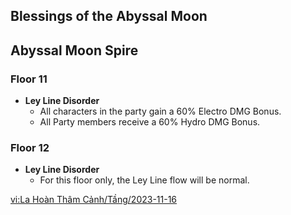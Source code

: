{{Abyssal Moon Spire
|startVersion   = 4.2
|start          = 2023-11-16
|end            = 2023-12-31
|prev           = 2023-10-01
|next           = 2024-01-01
|floor11Changed = 1
|floor12Changed = 1
}}

==Blessings of the Abyssal Moon==
{{Blessing of the Abyssal Moon Schedule}}

==Abyssal Moon Spire==
===Floor 11===
* '''Ley Line Disorder'''
** All characters in the party gain a 60% Electro DMG Bonus.
** All Party members receive a 60% Hydro DMG Bonus.
{{Domain Enemies
|level1      = 88
|target1     = Target defense progress greater than (20/40/60)%
|enemies1_1  = Sternshield Crab*4;Pyro Whopperflower*4;Large Pyro Slime*2
|enemies1_2  = Ruin Scout*1;Ruin Destroyer*2//Ruin Grader*1
|level2      = 90
|target2     = Remaining challenge time longer than (60/180/300) sec.
|enemies2_1  = Abyss Lector: Fathomless Flames*2;Dendro Samachurl*1
|enemies2_2  = Primal Construct: Repulsor*1;Primal Construct: Reshaper*1;Primal Construct: Prospector*1//Eremite Stone Enchanter*1
|level3      = 92
|target3     = Remaining challenge time longer than (180/300/420) sec.
|enemies3_1  = Veteran Frost Operative*1; Veteran Wind Operative*1<!--Rimesword Servant: Mila*1; Gale-Lily Servant: Zivanka*1-->
|enemies3_2  = Primordial Bathysmal Vishap*2
|note3       = The Veteran Operatives are like the local legends of Fontaine but with modifications to HP. Also, the names of the operatives change each time the chamber is challenged, and both operatives may share the same name. Possible names include: Aniya, Anna, Antonova, Ayda, Borisova, Branka, Chernovna, Danika, Darya, Doronina, Elga, Irina, Katya, Leena, Maria, Masha, Mila, Miroslava, Nadja, Natasha, Nina, Olga, Raisa, Rakhmanova, Rusalka, Snezhna, Sofia, Sola, Svetlova, Tanya, Treska, Valentina, Varya, Verine, Veroschka, Vladimya, Yevgeniya, Yuliya, Zivanka.
}}

===Floor 12===
* '''Ley Line Disorder'''
** For this floor only, the Ley Line flow will be normal.
{{Domain Enemies
|level1      = 95
|target1     = Remaining challenge time longer than 180/300/420 sec
|enemies1_1  = Pyro Abyss Mage*1/{{Aura|Smoldering Flames}};Dendro Samachurl*1//Pyro Abyss Mage*1;Thundercraven Rifthound*2//Abyss Lector: Fathomless Flames*1;Large Overgrown Breacher Primus*2
|enemies1_2  = Algorithm of Semi-Intransient Matrix of Overseer Network*1
|level2      = 98
|target2     = Remaining challenge time longer than 180/300/420 sec
|enemies2_1  = Recon Log Mek - Pneuma*2;Nimble Harvester Mek - Pneuma*2//Annihilation Specialist Mek - Ousia*1;Assault Specialist Mek - Ousia*1//Construction Specialist Mek - Pneuma*1;Geological Survey Mek - Pneuma*2
|enemies2_2  = Jadeplume Terrorshroom*1
|level3      = 100
|target3     = Remaining challenge time longer than 180/300/420 sec
|enemies3_1  = Kairagi: Dancing Thunder*1;Kairagi: Fiery Might*1;Fatui Skirmisher - Pyroslinger Bracer*2//Abyss Lector: Fathomless Flames*2
|enemies3_2  = Icewind Suite: Dirge of Coppelia*1
}}

[[vi:La Hoàn Thâm Cảnh/Tầng/2023-11-16]]